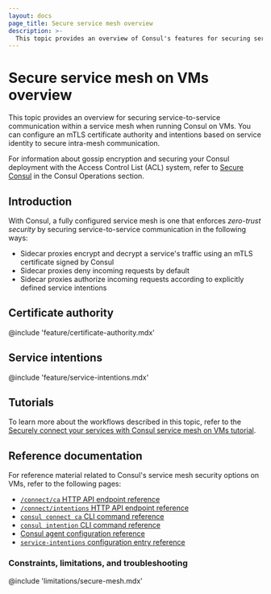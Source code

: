 ```yaml
---
layout: docs
page_title: Secure service mesh overview
description: >-
  This topic provides an overview of Consul's features for securing service mesh communication when running Consul on virtual machines (VMs). Consul enforces zero-trust security using a built-in mTLS certificate authority (CA) and service intentions.
---
```


# Secure service mesh on VMs overview

This topic provides an overview for securing service-to-service communication within a service mesh when running Consul on VMs. You can configure an mTLS certificate authority and intentions based on service identity to secure intra-mesh communication.

For information about gossip encryption and securing your Consul deployment with the Access Control List (ACL) system, refer to [Secure Consul](/consul/secure) in the Consul Operations section.

## Introduction

With Consul, a fully configured service mesh is one that enforces _zero-trust security_ by securing service-to-service communication in the following ways:

- Sidecar proxies encrypt and decrypt a service's traffic using an mTLS certificate signed by Consul
- Sidecar proxies deny incoming requests by default
- Sidecar proxies authorize incoming requests according to explicitly defined service intentions

## Certificate authority

@include 'feature/certificate-authority.mdx'

## Service intentions

@include 'feature/service-intentions.mdx'

## Tutorials

To learn more about the workflows described in this topic, refer to the [Securely connect your services with Consul service mesh on VMs tutorial](/consul/tutorials/get-started-vms/virtual-machine-gs-service-mesh).

## Reference documentation

For reference material related to Consul's service mesh security options on VMs, refer to the following pages:

- [`/connect/ca` HTTP API endpoint reference](/consul/api-docs/connect/ca)
- [`/connect/intentions` HTTP API endpoint reference](/consul/api-docs/connect/intentions)
- [`consul connect ca` CLI command reference](/consul/commands/connect/ca)
- [`consul intention` CLI command reference](/consul/commands/intention)
- [Consul agent configuration reference](/consul/docs/reference/agent)
- [`service-intentions` configuration entry reference](/consul/docs/reference/config-entry/service-intentions)

### Constraints, limitations, and troubleshooting

@include 'limitations/secure-mesh.mdx'
